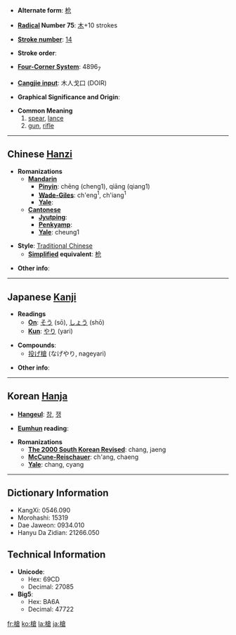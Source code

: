 * '''Alternate form''': [[枪]]

* '''[[Wiktionary:Chinese radical index| Radical]] Number 75''': [[Wiktionary:Chinese radical index 木|木]]+10 strokes

* '''[[Wiktionary:Chinese total strokes index|Stroke number]]''': [[Wiktionary:Chinese total strokes index 14|14]]

* '''Stroke order''': 

* '''[[Wiktionary:Chinese four corner index|Four-Corner System]]''': 4896<sub>7</sub>

* '''[[Wiktionary:Chinese Cangjie index|Cangjie input]]''': 木人戈口 (DOIR)

* '''Graphical Significance and Origin''': 

* '''Common Meaning'''
*#[[spear]], [[lance]]
*# [[gun]], [[rifle]]

----

== Chinese [[Hanzi]] ==

* '''Romanizations'''
** '''[[Mandarin]]'''
*** '''[[Pinyin]]''': chēng (cheng1), qiāng (qiang1)
*** '''[[Wade-Giles]]''': ch'eng<sup>1</sup>, ch'iang<sup>1</sup>
*** '''[[Yale]]''': 
** '''[[Cantonese]]'''
*** '''[[Jyutping]]''':
*** '''[[Penkyamp]]''': 
*** '''[[Yale]]''': cheung1

* '''Style''': [[Traditional Chinese]] 
** '''[[Simplified Chinese|Simplified]] equivalent''': [[枪]]

* '''Other info''': 

----

== Japanese [[Kanji]] ==

* '''Readings'''
** '''[[On]]''': [[そう]] (sō), [[しょう]] (shō)
** '''[[Kun]]''': [[やり]] (yari)

* '''Compounds''':
**[[投げ槍]] (なげやり, nageyari)

* '''Other info''':  

----

== Korean [[Hanja]] ==

* '''[[Hangeul]]''': [[창]], [[쟁]]

* '''[[Eumhun]] reading''': 

* '''Romanizations'''
** '''[[The 2000 South Korean Revised Romanization|The 2000 South Korean Revised]]''': chang, jaeng
** '''[[McCune-Reischauer]]''': ch'ang, chaeng
** '''[[Yale]]''': chang, cyang

----

== Dictionary Information ==

* KangXi: 0546.090
* Morohashi: 15319
* Dae Jaweon: 0934.010
* Hanyu Da Zidian: 21266.050

== Technical Information ==

* '''Unicode''':
** Hex: 69CD
** Decimal: 27085
* '''Big5''':
** Hex: BA6A
** Decimal: 47722

[[fr:槍]]
[[ko:槍]]
[[la:槍]]
[[ja:槍]]